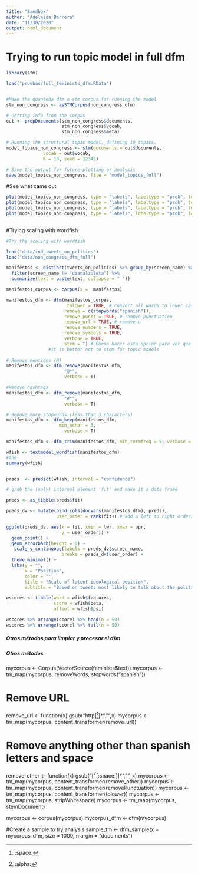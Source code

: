 ```yaml
---
title: "Sandbox"
author: "Adelaida Barrera"
date: "11/30/2020"
output: html_document
---
```


# Trying to run topic model in full dfm 

```r

library(stm)

load("pruebas/full_feminists_dfm.RData")


#Make the quanteda dfm a stm corpus for running the model
stm_non_congress <- asSTMCorpus(non_congress_dfm)

# Getting info from the corpus
out <- prepDocuments(stm_non_congress$documents, 
                     stm_non_congress$vocab, 
                     stm_non_congress$meta)

# Running the structural topic model, defining 10 topics. 
model_topics_non_congress <- stm(documents = out$documents, 
              vocab = out$vocab, 
              K = 10, seed = 12345)

# Save the output for future plotting or analysis 
save(model_topics_non_congress, file = "model_topics_full")
```

#See what came out 

```r

plot(model_topics_non_congress, type = "labels", labeltype = "prob", topics = (1:3)) # or frex, lift, score
plot(model_topics_non_congress, type = "labels", labeltype = "prob", topics = (4:6)) 
plot(model_topics_non_congress, type = "labels", labeltype = "prob", topics = (7:9)) 
plot(model_topics_non_congress, type = "labels", labeltype = "prob", topics = 10)
 
```

#Trying scaling with wordfish 

```r


#Try the scaling with wordfish 

load("data/ind_tweets_on_politics")
load("data/non_congress_dfm_full")

manifestos <- distinct(tweets_on_politics) %>% group_by(screen_name) %>%
  filter(screen_name != "dianalzuleta") %>% 
  summarize(text = paste(text, collapse = " "))

manifestos_corpus <- corpus(x =  manifestos)

manifestos_dfm <- dfm(manifestos_corpus,
                       tolower = TRUE, # convert all words to lower case 
                      remove = c(stopwords("spanish")),
                      remove_punct = TRUE, # remove punctuation
                      remove_url = TRUE, # remove u
                      remove_numbers = TRUE,
                      remove_symbols = TRUE,
                      verbose = TRUE,
                      stem = T) # Bueno hacer esta opción para ver que está haciendo el dfm.
                #it is better not to stem for topic models  
             
# Remove mentions (@)
manifestos_dfm <- dfm_remove(manifestos_dfm,
                      "@*",
                      verbose = T)

#Remove hashtags         
manifestos_dfm <- dfm_remove(manifestos_dfm,
                      "#*",
                      verbose = T)

# Remove more stopwords (less than 3 characters)
manifestos_dfm <- dfm_keep(manifestos_dfm,
                    min_nchar = 3,
                      verbose = T)

manifestos_dfm <- dfm_trim(manifestos_dfm, min_termfreq = 5, verbose = TRUE)

wfish <- textmodel_wordfish(manifestos_dfm) 
#the 
summary(wfish)



```

```r
preds  <- predict(wfish, interval = "confidence")

# grab the (only) internal element 'fit' and make it a data frame

preds <- as_tibble(preds$fit)

preds_dv <- mutate(bind_cols(docvars(manifestos_dfm), preds),
                   user_order = rank(fit)) # add a left to right ordering

ggplot(preds_dv, aes(x = fit, xmin = lwr, xmax = upr,
                     y = user_order)) +
  geom_point() +
  geom_errorbarh(height = 0) +
   scale_y_continuous(labels = preds_dv$screen_name,
                     breaks = preds_dv$user_order) +
  theme_minimal() +
  labs(y = "",
       x = "Position",
       color = "",
       title = "Scale of latent ideological position",
       subtitle = "Based on tweets most likely to talk about the political topics")


```

```r


wscores <- tibble(word = wfish$features,
                  score = wfish$beta,
                  offset = wfish$psi)

wscores %>% arrange(score) %>% head(n = 50)
wscores %>% arrange(score) %>% tail(n = 50)
```




##### Otros métodos para limpiar y procesar el dfm
##### Otros métodos #####

mycorpus <- Corpus(VectorSource(feminists$text))
mycorpus <- tm_map(mycorpus, removeWords, stopwords("spanish"))

# Remove URL
remove_url <- function(x) gsub("http[^[:space:]]*","",x)
mycorpus <- tm_map(mycorpus, content_transformer(remove_url))

# Remove anything other than spanish letters and space
remove_other <- function(x) gsub("[^[:alpha:][:space:]]*","", x) 
mycorpus <- tm_map(mycorpus, content_transformer(remove_other))
mycorpus <- tm_map(mycorpus, content_transformer(removePunctuation))
mycorpus <- tm_map(mycorpus, content_transformer(tolower))
mycorpus <- tm_map(mycorpus, stripWhitespace)
mycorpus <- tm_map(mycorpus, stemDocument)

mycorpus <- corpus(mycorpus)
mycorpus_dfm <- dfm(mycorpus)

#Create a sample to try analysis 
sample_tm <- dfm_sample(x = mycorpus_dfm, size = 1000, margin = "documents")
